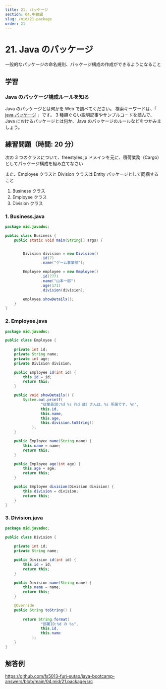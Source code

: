```yaml
---
title: 21. パッケージ
section: 04.中級編
slug: /mid/21-package
order: 21
---
```


# 21. Java のパッケージ

<p className="goal">一般的なパッケージの命名規則、パッケージ構成の作成ができるようになること</p>

## 学習

### Java のパッケージ構成ルールを知る

Java のパッケージとは何かを Web で調べてください。
検索キーワードは、「 [java パッケージ](https://www.google.com/search?q=java+パッケージ) 」です。
3 種類ぐらい説明記事やサンプルコードを読んで、Java におけるパッケージとは何か、Java のパッケージのルールなどをつかみましょう。

## 練習問題（時間: 20 分）

次の 3 つのクラスについて、freestyles.jp ドメインを元に、積荷業務（Cargo）としてパッケージ構成を組み立てなさい

また、Employee クラスと Division クラスは Entity パッケージとして同梱すること

1. Business クラス
2. Employee クラス
3. Division クラス

### 1. Business.java

```java
package mid.javadoc;

public class Business {
    public static void main(String[] args) {


        Division division = new Division()
                .id(7)
                .name("ゲーム事業部");

        Employee employee = new Employee()
                .id(777)
                .name("山本一郎")
                .age(171)
                .division(division);

        employee.showDetails();
    }
}

```

### 2. Employee.java

```java
package mid.javadoc;

public class Employee {
    
    private int id;
    private String name;
    private int age;
    private Division division;

    public Employee id(int id) {
        this.id = id;
        return this;
    }

    public void showDetails() {
        System.out.printf(
                "従業員ID:%d %s（%d 歳）さんは、%s 所属です. %n",
                this.id,
                this.name,
                this.age,
                this.division.toString()
            );
    }

    public Employee name(String name) {
        this.name = name;
        return this;
    }

    public Employee age(int age) {
        this.age = age;
        return this;
    }

    public Employee division(Division division) {
        this.division = division;
        return this;
    }
}
```

### 3. Division.java

```java
package mid.javadoc;

public class Division {
    
    private int id;
    private String name;

    public Division id(int id) {
        this.id = id;
        return this;
    }

    public Division name(String name) {
        this.name = name;
        return this;
    }

    @Override
    public String toString() {
        
        return String.format(
                "部署ID:%d の %s",
                this.id,
                this.name
            );
    }
}
```

## 解答例

https://github.com/fs5013-furi-sutao/java-bootcamp-answers/blob/main/04.mid/21.package/src
